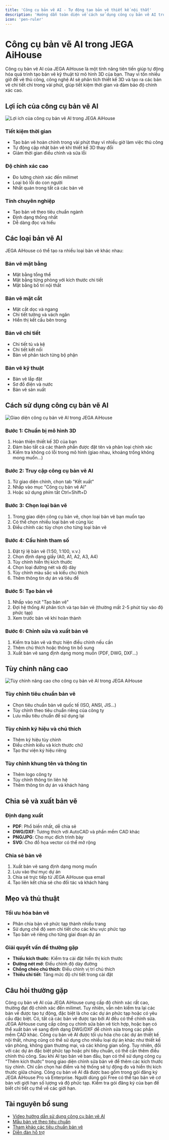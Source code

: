 ```yaml
---
title: 'Công cụ bản vẽ AI - Tự động tạo bản vẽ thiết kế nội thất'
description: 'Hướng dẫn toàn diện về cách sử dụng công cụ bản vẽ AI trong JEGA AiHouse để tạo ra bản vẽ kỹ thuật chính xác cho thiết kế nội thất của bạn'
icon: 'pen-ruler'
---
```


# Công cụ bản vẽ AI trong JEGA AiHouse

Công cụ bản vẽ AI của JEGA AiHouse là một tính năng tiên tiến giúp tự động hóa quá trình tạo bản vẽ kỹ thuật từ mô hình 3D của bạn. Thay vì tốn nhiều giờ để vẽ thủ công, công nghệ AI sẽ phân tích thiết kế 3D và tạo ra các bản vẽ chi tiết chỉ trong vài phút, giúp tiết kiệm thời gian và đảm bảo độ chính xác cao.

## Lợi ích của công cụ bản vẽ AI

<Frame>
  <img 
    src="https://jega.vn/images/vi/render-tutorial/loi-ich-ban-ve-ai.jpg" 
    alt="Lợi ích của công cụ bản vẽ AI trong JEGA AiHouse" 
  />
</Frame>

### Tiết kiệm thời gian
- Tạo bản vẽ hoàn chỉnh trong vài phút thay vì nhiều giờ làm việc thủ công
- Tự động cập nhật bản vẽ khi thiết kế 3D thay đổi
- Giảm thời gian điều chỉnh và sửa lỗi

### Độ chính xác cao
- Đo lường chính xác đến milimet
- Loại bỏ lỗi do con người
- Nhất quán trong tất cả các bản vẽ

### Tính chuyên nghiệp
- Tạo bản vẽ theo tiêu chuẩn ngành
- Định dạng thống nhất
- Dễ dàng đọc và hiểu

## Các loại bản vẽ AI

JEGA AiHouse có thể tạo ra nhiều loại bản vẽ khác nhau:

### Bản vẽ mặt bằng
- Mặt bằng tổng thể
- Mặt bằng từng phòng với kích thước chi tiết
- Mặt bằng bố trí nội thất

### Bản vẽ mặt cắt
- Mặt cắt dọc và ngang
- Chi tiết tường và vách ngăn
- Hiển thị kết cấu bên trong

### Bản vẽ chi tiết
- Chi tiết tủ và kệ
- Chi tiết kết nối
- Bản vẽ phân tách từng bộ phận

### Bản vẽ kỹ thuật
- Bản vẽ lắp đặt
- Sơ đồ điện và nước
- Bản vẽ sản xuất

## Cách sử dụng công cụ bản vẽ AI

<Frame>
  <img 
    src="https://jega.vn/images/vi/render-tutorial/giao-dien-ban-ve-ai.jpg" 
    alt="Giao diện công cụ bản vẽ AI trong JEGA AiHouse" 
  />
</Frame>

### Bước 1: Chuẩn bị mô hình 3D
1. Hoàn thiện thiết kế 3D của bạn
2. Đảm bảo tất cả các thành phần được đặt tên và phân loại chính xác
3. Kiểm tra không có lỗi trong mô hình (giao nhau, khoảng trống không mong muốn...)

### Bước 2: Truy cập công cụ bản vẽ AI
1. Từ giao diện chính, chọn tab "Kết xuất"
2. Nhấp vào mục "Công cụ bản vẽ AI"
3. Hoặc sử dụng phím tắt Ctrl+Shift+D

### Bước 3: Chọn loại bản vẽ
1. Trong giao diện công cụ bản vẽ, chọn loại bản vẽ bạn muốn tạo
2. Có thể chọn nhiều loại bản vẽ cùng lúc
3. Điều chỉnh các tùy chọn cho từng loại bản vẽ

### Bước 4: Cấu hình tham số
1. Đặt tỷ lệ bản vẽ (1:50, 1:100, v.v.)
2. Chọn định dạng giấy (A0, A1, A2, A3, A4)
3. Tùy chỉnh hiển thị kích thước
4. Chọn loại đường nét và độ dày
5. Tùy chỉnh màu sắc và kiểu chú thích
6. Thêm thông tin dự án và tiêu đề

### Bước 5: Tạo bản vẽ
1. Nhấp vào nút "Tạo bản vẽ"
2. Đợi hệ thống AI phân tích và tạo bản vẽ (thường mất 2-5 phút tùy vào độ phức tạp)
3. Xem trước bản vẽ khi hoàn thành

### Bước 6: Chỉnh sửa và xuất bản vẽ
1. Kiểm tra bản vẽ và thực hiện điều chỉnh nếu cần
2. Thêm chú thích hoặc thông tin bổ sung
3. Xuất bản vẽ sang định dạng mong muốn (PDF, DWG, DXF...)

## Tùy chỉnh nâng cao

<Frame>
  <img 
    src="https://jega.vn/images/vi/render-tutorial/tuy-chinh-ban-ve-ai.jpg" 
    alt="Tùy chỉnh nâng cao cho công cụ bản vẽ AI trong JEGA AiHouse" 
  />
</Frame>

### Tùy chỉnh tiêu chuẩn bản vẽ
- Chọn tiêu chuẩn bản vẽ quốc tế (ISO, ANSI, JIS...)
- Tùy chỉnh theo tiêu chuẩn riêng của công ty
- Lưu mẫu tiêu chuẩn để sử dụng lại

### Tùy chỉnh ký hiệu và chú thích
- Thêm ký hiệu tùy chỉnh
- Điều chỉnh kiểu và kích thước chữ
- Tạo thư viện ký hiệu riêng

### Tùy chỉnh khung tên và thông tin
- Thêm logo công ty
- Tùy chỉnh thông tin liên hệ
- Thêm thông tin dự án và khách hàng

## Chia sẻ và xuất bản vẽ

### Định dạng xuất
- **PDF**: Phổ biến nhất, dễ chia sẻ
- **DWG/DXF**: Tương thích với AutoCAD và phần mềm CAD khác
- **PNG/JPG**: Cho mục đích trình bày
- **SVG**: Cho đồ họa vector có thể mở rộng

### Chia sẻ bản vẽ
1. Xuất bản vẽ sang định dạng mong muốn
2. Lưu vào thư mục dự án
3. Chia sẻ trực tiếp từ JEGA AiHouse qua email
4. Tạo liên kết chia sẻ cho đối tác và khách hàng

## Mẹo và thủ thuật

### Tối ưu hóa bản vẽ
- Phân chia bản vẽ phức tạp thành nhiều trang
- Sử dụng chế độ xem chi tiết cho các khu vực phức tạp
- Tạo bản vẽ riêng cho từng giai đoạn dự án

### Giải quyết vấn đề thường gặp
- **Thiếu kích thước**: Kiểm tra cài đặt hiển thị kích thước
- **Đường nét mờ**: Điều chỉnh độ dày đường
- **Chồng chéo chú thích**: Điều chỉnh vị trí chú thích
- **Thiếu chi tiết**: Tăng mức độ chi tiết trong cài đặt

## Câu hỏi thường gặp

<Accordion title="Công cụ bản vẽ AI có chính xác không?">
  Công cụ bản vẽ AI của JEGA AiHouse cung cấp độ chính xác rất cao, thường đạt độ chính xác đến milimet. Tuy nhiên, vẫn nên kiểm tra lại các bản vẽ được tạo tự động, đặc biệt là cho các dự án phức tạp hoặc có yêu cầu đặc biệt.
</Accordion>

<Accordion title="Tôi có thể chỉnh sửa bản vẽ sau khi AI tạo ra không?">
  Có, tất cả các bản vẽ được tạo bởi AI đều có thể chỉnh sửa. JEGA AiHouse cung cấp công cụ chỉnh sửa bản vẽ tích hợp, hoặc bạn có thể xuất bản vẽ sang định dạng DWG/DXF để chỉnh sửa trong các phần mềm CAD khác.
</Accordion>

<Accordion title="Công cụ bản vẽ AI có thể tạo bản vẽ cho mọi loại dự án không?">
  Công cụ bản vẽ AI được tối ưu hóa cho các dự án thiết kế nội thất, nhưng cũng có thể sử dụng cho nhiều loại dự án khác như thiết kế văn phòng, không gian thương mại, và các không gian sống. Tuy nhiên, đối với các dự án đặc biệt phức tạp hoặc phi tiêu chuẩn, có thể cần thêm điều chỉnh thủ công.
</Accordion>

<Accordion title="Làm thế nào để thêm kích thước tùy chỉnh vào bản vẽ?">
  Sau khi AI tạo bản vẽ ban đầu, bạn có thể sử dụng công cụ "Thêm kích thước" trong giao diện chỉnh sửa bản vẽ để thêm các kích thước tùy chỉnh. Chỉ cần chọn hai điểm và hệ thống sẽ tự động đo và hiển thị kích thước giữa chúng.
</Accordion>

<Accordion title="Công cụ bản vẽ AI có tốn phí bổ sung không?">
  Công cụ bản vẽ AI đã được bao gồm trong gói đăng ký JEGA AiHouse Pro và Enterprise. Người dùng gói Free có thể tạo bản vẽ cơ bản với giới hạn số lượng và độ phức tạp. Kiểm tra gói đăng ký của bạn để biết chi tiết cụ thể về các giới hạn.
</Accordion>

## Tài nguyên bổ sung

- [Video hướng dẫn sử dụng công cụ bản vẽ AI](https://jega.vn/vi/trung-tam-huong-dan/video-huong-dan)
- [Mẫu bản vẽ theo tiêu chuẩn](https://jega.vn/vi/trung-tam-huong-dan/mau-ban-ve)
- [Tham khảo các tiêu chuẩn bản vẽ](https://jega.vn/vi/trung-tam-huong-dan/tieu-chuan-ban-ve)
- [Diễn đàn hỗ trợ](https://jega.vn/vi/forum)
